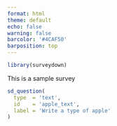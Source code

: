 ```yaml
---
format: html
theme: default
echo: false
warning: false
barcolor: '#4CAF50'
barposition: top
---
```


```r
library(surveydown)
```
::: {.sd_page id=page_id}

This is a sample survey

```r
sd_question(
  type  = 'text',
  id    = 'apple_text',
  label = 'Write a type of apple'
)
```

:::